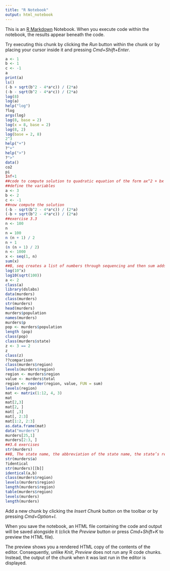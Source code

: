 ```yaml
---
title: "R Notebook"
output: html_notebook
---
```


This is an [R Markdown](http://rmarkdown.rstudio.com) Notebook. When you execute code within the notebook, the results appear beneath the code. 

Try executing this chunk by clicking the *Run* button within the chunk or by placing your cursor inside it and pressing *Cmd+Shift+Enter*. 

```r
a <- 1
b <- 1
c <- -1
a
print(a)
ls()
(-b + sqrt(b^2 - 4*a*c)) / (2*a)
(-b - sqrt(b^2 - 4*a*c)) / (2*a)
log(8)
log(a)
help("log")
?log
args(log)
log(8, base = 2)
log(x = 8, base = 2)
log(8, 2)
log(base = 2, 8)
2^3
help("+")
?"+"
help(">")
?">"
data()
co2
pi
Inf+1
##code to compute solution to quadratic equation of the form ax^2 + bx + c
##define the variables 
a <- 3
b <- 2
c <- -1
##now compute the solution 
(-b - sqrt(b^2 - 4*a*c)) / (2*a)
(-b + sqrt(b^2 - 4*a*c)) / (2*a)
##exercise 3.3
n <- 100 
n
n = 100
n (n + 1) / 2
n + 1
(n (n + 1) / 2)
n <- 1000
x <- seq(1, n)
sum(x)
##B, seq creates a list of numbers through sequencing and then sum adds them. 
log(10^x)
log10(sqrt(100))
a <- 2
class(a)
library(dslabs)
data(murders)
class(murders)
str(murders)
head(murders)
murders$population
names(murders)
murders$p
pop <- murders$population
length (pop)
class(pop)
class(murders$state)
z <- 3 == 2
z
class(z)
??comparison
class(murders$region)
levels(murders$region)
region <- murders$region
value <- murders$total
region <- reorder(region, value, FUN = sum)
levels(region)
mat <- matrix(1:12, 4, 3)
mat
mat[2,3]
mat[2, ]
mat[ ,3]
mat[, 2:3]
mat[1:2, 2:3]
as.data.frame(mat)
data("murders")
murders[25,1]
murders[2:3, ]
##3.6 exercises
str(murders)
##B, The state name, the abbreviation of the state name, the state’s region, and the state’s population and total number of murders for 2010.
str(murders$a)
?identical
str(murders)[[b]]
identical(a,b)
class(murders$region)
levels(murders$region)
length(murders$region)
table(murders$region)
levels(murders)
length(murders)
```

Add a new chunk by clicking the *Insert Chunk* button on the toolbar or by pressing *Cmd+Option+I*.

When you save the notebook, an HTML file containing the code and output will be saved alongside it (click the *Preview* button or press *Cmd+Shift+K* to preview the HTML file). 

The preview shows you a rendered HTML copy of the contents of the editor. Consequently, unlike *Knit*, *Preview* does not run any R code chunks. Instead, the output of the chunk when it was last run in the editor is displayed.

